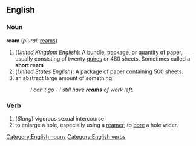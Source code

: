 ==English==
===Noun===
[[Category:English nouns]]
'''ream'''  (''plural:'' [[reams]])
# (''United Kingdom English''): A bundle, package, or quantity of paper, usually consisting of twenty [[quire]]s or 480 sheets. Sometimes called a '''short ream'''
# (''United States English''): A package of paper containing 500 sheets.
# an abstract large amount of something
#:''I can't go - I still have '''reams''' of work left.''

===Verb===
[[Category:English verbs]]
{{en-infl-reg-consonant|ream||}}
# (''Slang'') vigorous sexual intercourse
# to enlarge a hole, especially using a [[reamer]]; to [[bore]] a hole wider.
